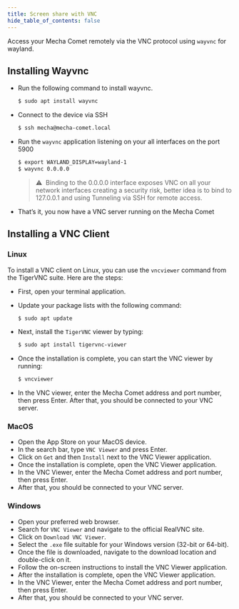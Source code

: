 ```yaml
---
title: Screen share with VNC
hide_table_of_contents: false
---
```


Access your Mecha Comet remotely via the VNC protocol using `wayvnc` for wayland.

## Installing Wayvnc

- Run the following command to install wayvnc.
    
    ```bash
    $ sudo apt install wayvnc
    ```
    
- Connect to the device via SSH
    
    ```bash
    $ ssh mecha@mecha-comet.local
    ```
    
- Run the `wayvnc` application listening on your all interfaces on the port 5900
    
    ```bash
    $ export WAYLAND_DISPLAY=wayland-1
    $ wayvnc 0.0.0.0
    ```
    
    > ⚠️  Binding to the 0.0.0.0 interface exposes VNC on all your network interfaces creating a security risk, better idea is to bind to 127.0.0.1 and using Tunneling via SSH for remote access.
    > 
- That’s it, you now have a VNC server running on the Mecha Comet

## Installing a VNC Client

### Linux

To install a VNC client on Linux, you can use the `vncviewer` command from the TigerVNC suite. Here are the steps:

- First, open your terminal application.
- Update your package lists with the following command:
    
    ```bash
    $ sudo apt update
    ```
    
- Next, install the `TigerVNC` viewer by typing:
    
    ```bash
    $ sudo apt install tigervnc-viewer
    ```
    
- Once the installation is complete, you can start the VNC viewer by running:
    
    ```bash
    $ vncviewer
    ```
    
- In the VNC viewer, enter the Mecha Comet address and port number, then press Enter. After that, you should be connected to your VNC server.

### MacOS

- Open the App Store on your MacOS device.
- In the search bar, type `VNC Viewer` and press Enter.
- Click on `Get` and then `Install` next to the VNC Viewer application.
- Once the installation is complete, open the VNC Viewer application.
- In the VNC Viewer, enter the Mecha Comet address and port number, then press Enter.
- After that, you should be connected to your VNC server.

### Windows

- Open your preferred web browser.
- Search for `VNC Viewer` and navigate to the official RealVNC site.
- Click on `Download VNC Viewer`.
- Select the `.exe` file suitable for your Windows version (32-bit or 64-bit).
- Once the file is downloaded, navigate to the download location and double-click on it.
- Follow the on-screen instructions to install the VNC Viewer application.
- After the installation is complete, open the VNC Viewer application.
- In the VNC Viewer, enter the Mecha Comet address and port number, then press Enter.
- After that, you should be connected to your VNC server.